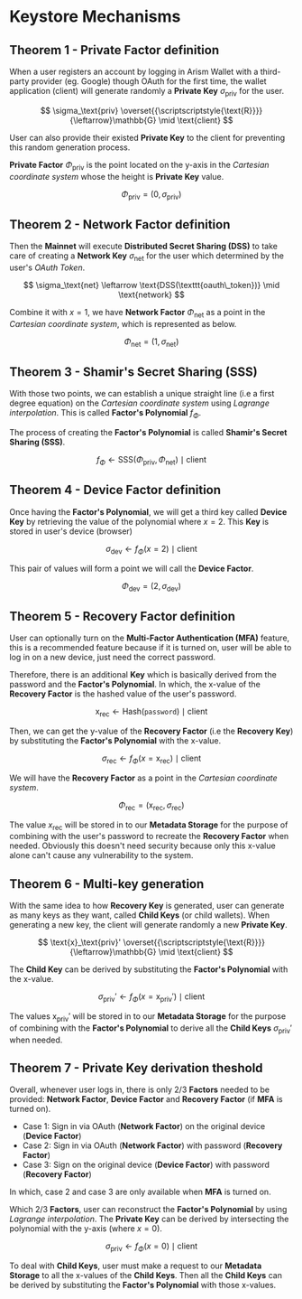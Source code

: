 # Keystore Mechanisms

## Theorem 1 - Private Factor definition

When a user registers an account by logging in Arism Wallet with a third-party provider (eg. Google) though OAuth for the first time, the wallet application (client) will generate randomly a **Private Key** $\sigma_\text{priv}$ for the user.

$$
\sigma_\text{priv} \overset{{\scriptscriptstyle{\text{R}}}}{\leftarrow}\mathbb{G}  \mid  \text{client}
$$

User can also provide their existed **Private Key** to the client for preventing this random generation process.

**Private Factor** $\Phi_\text{priv}$ is the point located on the y-axis in the _Cartesian coordinate system_ whose the height is **Private Key** value.

$$
\Phi_\text{priv} = (0, \sigma_\text{priv})
$$

## Theorem 2 - Network Factor definition

Then the **Mainnet** will execute **Distributed Secret Sharing (DSS)** to take care of creating a **Network Key** $\sigma_\text{net}$ for the user which determined by the user's _OAuth Token_.

$$
\sigma_\text{net} \leftarrow \text{DSS(\texttt{oauth\_token})}  \mid  \text{network}
$$

Combine it with $x = 1$, we have **Network Factor** $\Phi_\text{net}$ as a point in the _Cartesian coordinate system_, which is represented as below.

$$
\Phi_\text{net} = (1, \sigma_\text{net})
$$

## Theorem 3 - Shamir's Secret Sharing (SSS)

With those two points, we can establish a unique straight line (i.e a first degree equation) on the _Cartesian coordinate system_ using _Lagrange interpolation_. This is called **Factor's Polynomial** $f_\Phi$.

The process of creating the **Factor's Polynomial** is called **Shamir's Secret Sharing (SSS)**.

$$
f_\Phi \leftarrow \text{SSS}(\Phi_\text{priv}, \Phi_\text{net}) \mid \text{client}
$$

## Theorem 4 - Device Factor definition

Once having the **Factor's Polynomial**, we will get a third key called **Device Key** by retrieving the value of the polynomial where $x = 2$. This **Key** is stored in user's device (browser)

$$
\sigma_\text{dev} \leftarrow f_\Phi(x = 2) \mid \text{client}
$$

This pair of values will form a point we will call the **Device Factor**.

$$
\Phi_\text{dev} = (2, \sigma_\text{dev})
$$

## Theorem 5 - Recovery Factor definition

User can optionally turn on the **Multi-Factor Authentication (MFA)** feature, this is a recommended feature because if it is turned on, user will be able to log in on a new device, just need the correct password.

Therefore, there is an additional **Key** which is basically derived from the password and the **Factor's Polynomial**. In which, the x-value of the **Recovery Factor** is the hashed value of the user's password.

$$
\text{x}_\text{rec} \leftarrow \text{Hash}(\texttt{password}) \mid \text{client}
$$

Then, we can get the y-value of the **Recovery Factor** (i.e the **Recovery Key**) by substituting the **Factor's Polynomial** with the x-value.

$$
\sigma_\text{rec} \leftarrow f_\Phi\left(x = \text{x}_\text{rec}\right) \mid \text{client}
$$

We will have the **Recovery Factor** as a point in the _Cartesian coordinate system_.

$$
\Phi_\text{rec} = \left(\text{x}_\text{rec}, \sigma_\text{rec}\right)
$$

The value $x_\text{rec}$ will be stored in to our **Metadata Storage** for the purpose of combining with the user's password to recreate the **Recovery Factor** when needed. Obviously this doesn't need security because only this x-value alone can't cause any vulnerability to the system.

## Theorem 6 - Multi-key generation

With the same idea to how **Recovery Key** is generated, user can generate as many keys as they want, called **Child Keys** (or child wallets). When generating a new key, the client will generate randomly a new **Private Key**.

$$
\text{x}_\text{priv}' \overset{{\scriptscriptstyle{\text{R}}}}{\leftarrow}\mathbb{G}  \mid  \text{client}
$$

The **Child Key** can be derived by substituting the **Factor's Polynomial** with the x-value.

$$
\sigma_\text{priv}' \leftarrow f_\Phi\left(x = \text{x}_\text{priv}'\right) \mid \text{client}
$$

The values $\text{x}_\text{priv}'$ will be stored in to our **Metadata Storage** for the purpose of combining with the **Factor's Polynomial** to derive all the **Child Keys** $\sigma_\text{priv}'$ when needed.

## Theorem 7 - Private Key derivation theshold

Overall, whenever user logs in, there is only 2/3 **Factors** needed to be provided: **Network Factor**, **Device Factor** and **Recovery Factor** (if **MFA** is turned on).

-   Case 1: Sign in via OAuth (**Network Factor**) on the original device (**Device Factor**)
-   Case 2: Sign in via OAuth (**Network Factor**) with password (**Recovery Factor**)
-   Case 3: Sign on the original device (**Device Factor**) with password (**Recovery Factor**)

In which, case 2 and case 3 are only available when **MFA** is turned on.

Which 2/3 **Factors**, user can reconstruct the **Factor's Polynomial** by using _Lagrange interpolation_. The **Private Key** can be derived by intersecting the polynomial with the y-axis (where $x = 0$).

$$
\sigma_\text{priv} \leftarrow f_\Phi(x = 0) \mid \text{client}
$$

To deal with **Child Keys**, user must make a request to our **Metadata Storage** to all the x-values of the **Child Keys**. Then all the **Child Keys** can be derived by substituting the **Factor's Polynomial** with those x-values.
